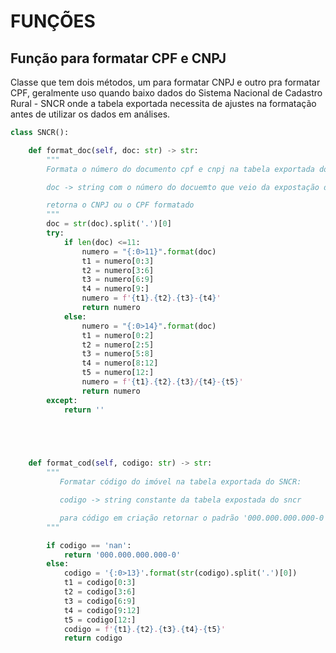 # FUNÇÕES


## Função para formatar CPF e CNPJ
Classe que tem dois métodos, um para formatar CNPJ e outro pra formatar CPF, geralmente uso quando baixo dados do Sistema Nacional de Cadastro Rural - SNCR onde a tabela exportada necessita de ajustes na formatação antes de utilizar os dados em análises.

```python
class SNCR():

    def format_doc(self, doc: str) -> str:
        """
        Formata o número do documento cpf e cnpj na tabela exportada do SNCR:

        doc -> string com o número do docuemto que veio da expostação do SNCR sem formataçã;

        retorna o CNPJ ou o CPF formatado
        """
        doc = str(doc).split('.')[0]
        try:
            if len(doc) <=11:
                numero = "{:0>11}".format(doc)
                t1 = numero[0:3]
                t2 = numero[3:6]
                t3 = numero[6:9]
                t4 = numero[9:]
                numero = f'{t1}.{t2}.{t3}-{t4}'
                return numero
            else:
                numero = "{:0>14}".format(doc)
                t1 = numero[0:2]
                t2 = numero[2:5]
                t3 = numero[5:8]
                t4 = numero[8:12]
                t5 = numero[12:]
                numero = f'{t1}.{t2}.{t3}/{t4}-{t5}'
                return numero
        except:
            return ''




    
    def format_cod(self, codigo: str) -> str:
        """
           Formatar código do imóvel na tabela exportada do SNCR:

           codigo -> string constante da tabela expostada do sncr

           para código em criação retornar o padrão '000.000.000.000-0' 
        """

        if codigo == 'nan':
            return '000.000.000.000-0'
        else:
            codigo = '{:0>13}'.format(str(codigo).split('.')[0])
            t1 = codigo[0:3]
            t2 = codigo[3:6]
            t3 = codigo[6:9]
            t4 = codigo[9:12]
            t5 = codigo[12:]
            codigo = f'{t1}.{t2}.{t3}.{t4}-{t5}'
            return codigo
```